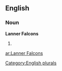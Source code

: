 
==English==

===Noun===
'''Lanner Falcons'''

# {{plural of|[[Lanner Falcon]]}}

[[Category:English plurals]]

[[ar:Lanner Falcons]]